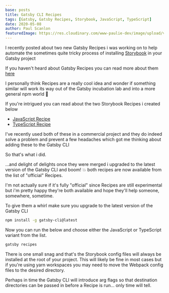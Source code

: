 ```yaml
---
base: posts
title: Gatsby CLI Recipes
tags: [Gatsby, Gatsby Recipes, Storybook, JavaScript, TypeScript]
date: 2020-05-08
author: Paul Scanlon
featuredImage: https://res.cloudinary.com/www-paulie-dev/image/upload/v1595915610/paulie.dev/2020/05/gatsby-cli-recipes_zxwzkd.jpg
---
```


I recently posted about two new Gatsby Recipes i was working on to help automate the sometimes quite tricky process of
installing [Storybook](https://storybook.js.org/) in your Gatsby project

If you haven't heard about Gatsby Recipes you can read more about them
[here](https://www.gatsbyjs.com/blog/2020-04-15-announcing-gatsby-recipes/)

I personally think Recipes are a really cool idea and wonder if something similar will work its way out of the Gatsby
incubation lab and into a more general npm world 🤔

If you're intrigued you can read about the two Storybook Recipes i created below

- [JavaScript Recipe](/posts/2020/04/gatsby-recipe-storybook-js/)
- [TypeScript Recipe](/posts/2020/05/gatsby-recipe-storybook-ts/)

I've recently used both of these in a commercial project and they do indeed solve a problem and prevent a few headaches
which got me thinking about adding these to the Gatsby CLI

So that's what i did.

<AstroImage
  width='768'
  height='480'
  alt='Screenshot of Storybook recipe 1'
  url='https://res.cloudinary.com/www-paulie-dev/image/upload/v1595927856/paulie.dev/2020/05/gatsby-cli-recipes-js_sn3uuv.jpg'
/>

<AstroImage
  width='768'
  height='480'
  alt='Screenshot of Storybook recipe 2'
  url='https://res.cloudinary.com/www-paulie-dev/image/upload/v1595927917/paulie.dev/2020/05/gatsby-cli-recipes-ts_nrgdck.jpg'
/>

...and delight of delights once they were merged i upgraded to the latest version of the Gatsby CLI and boom! 💥 both
recipes are now available from the list of "official" Recipes.

I'm not actually sure if it's fully "official" since Recipes are still experimental but i'm pretty happy they're both
available and hope they'll help someone, somewhere, sometime.

To give them a whirl make sure you upgrade to the latest version of the Gatsby CLI

```sh
npm install -g gatsby-cli@latest
```

Now you can run the below and choose either the JavaScript or TypeScript variant from the list.

```sh
gatsby recipes
```

There is one small snag and that's the Storybook config files will always be installed at the root of your project. This
will likely be fine in most cases but if you're using yarn workspaces you may need to move the Webpack config files to
the desired directory.

Perhaps in time the Gatsby CLI will introduce arg flags so that destination directories can be passed in before a Recipe
is run... only time will tell.
